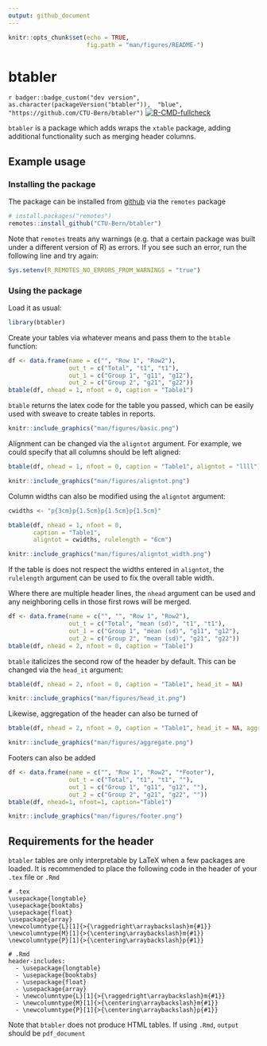 ```yaml
---
output: github_document
---
```


<!-- README.md is generated from README.Rmd. Please edit that file -->

```r
knitr::opts_chunk$set(echo = TRUE,
                      fig.path = "man/figures/README-")
```

# btabler


`r badger::badge_custom("dev version", as.character(packageVersion("btabler")), 
"blue", "https://github.com/CTU-Bern/btabler")`
[![R-CMD-fullcheck](https://github.com/CTU-Bern/btabler/actions/workflows/R-CMD-full.yaml/badge.svg)](https://github.com/CTU-Bern/btabler/actions/workflows/R-CMD-full.yaml)

`btabler` is a package which adds wraps the `xtable` package, adding additional 
functionality such as merging header columns.



## Example usage 

### Installing the package

The package can be installed from [github](https://github.com/CTU-Bern/btabler) 
via the `remotes` package

```r
# install.packages("remotes")
remotes::install_github("CTU-Bern/btabler")
```

Note that `remotes` treats any warnings (e.g. that a certain package was built 
under a different version of R) as errors. If you see such an error, run the 
following line and try again:

```r
Sys.setenv(R_REMOTES_NO_ERRORS_FROM_WARNINGS = "true")
```

### Using the package 
Load it as usual:
```r
library(btabler)
```

Create your tables via whatever means and pass them to the `btable` function:
```r
df <- data.frame(name = c("", "Row 1", "Row2"),
                 out_t = c("Total", "t1", "t1"),
                 out_1 = c("Group 1", "g11", "g12"), 
                 out_2 = c("Group 2", "g21", "g22"))
btable(df, nhead = 1, nfoot = 0, caption = "Table1")
```

`btable` returns the latex code for the table you passed, which can be easily used 
with sweave to create tables in reports.
```r
knitr::include_graphics("man/figures/basic.png")
```

Alignment can be changed via the `aligntot` argument. For example, we could specify 
that all columns should be left aligned:
```r
btable(df, nhead = 1, nfoot = 0, caption = "Table1", aligntot = "llll")
```
```r
knitr::include_graphics("man/figures/aligntot.png")
```

Column widths can also be modified using the `aligntot` argument:
```r
cwidths <- "p{3cm}p{1.5cm}p{1.5cm}p{1.5cm}"

btable(df, nhead = 1, nfoot = 0, 
       caption = "Table1", 
       aligntot = cwidths, rulelength = "6cm")
```
```r
knitr::include_graphics("man/figures/aligntot_width.png")
```

If the table is does not respect the widths entered in `aligntot`, the `rulelength` 
argument can be used to fix the overall table width.

Where there are multiple header lines, the `nhead` argument can be used and any 
neighboring cells in those first rows will be merged. 
```r
df <- data.frame(name = c("", "", "Row 1", "Row2"),
                 out_t = c("Total", "mean (sd)", "t1", "t1"),
                 out_1 = c("Group 1", "mean (sd)", "g11", "g12"),
                 out_2 = c("Group 2", "mean (sd)", "g21", "g22"))
btable(df, nhead = 2, nfoot = 0, caption = "Table1")
```

`btable` italicizes the second row of the header by default. This can be changed 
via the `head_it` argument:
```r
btable(df, nhead = 2, nfoot = 0, caption = "Table1", head_it = NA)
```
```r
knitr::include_graphics("man/figures/head_it.png")
```

Likewise, aggregation of the header can also be turned of
```r
btable(df, nhead = 2, nfoot = 0, caption = "Table1", head_it = NA, aggregate = FALSE)
```
```r
knitr::include_graphics("man/figures/aggregate.png")
```

Footers can also be added
```r
df <- data.frame(name = c("", "Row 1", "Row2", "*Footer"),
                 out_t = c("Total", "t1", "t1", ""),
                 out_1 = c("Group 1", "g11", "g12", ""),
                 out_2 = c("Group 2", "g21", "g22", ""))
btable(df, nhead=1, nfoot=1, caption="Table1")
```

```r
knitr::include_graphics("man/figures/footer.png")
```


## Requirements for the header

`btabler` tables are only interpretable by LaTeX when a few packages are loaded. 
It is recommended to place the following code in the header of your `.tex` file 
or `.Rmd`

```
# .tex
\usepackage{longtable}
\usepackage{booktabs}
\usepackage{float}
\usepackage{array}
\newcolumntype{L}[1]{>{\raggedright\arraybackslash}m{#1}}
\newcolumntype{M}[1]{>{\centering\arraybackslash}m{#1}}
\newcolumntype{P}[1]{>{\centering\arraybackslash}p{#1}}

# .Rmd
header-includes:
  - \usepackage{longtable}
  - \usepackage{booktabs}
  - \usepackage{float}
  - \usepackage{array}
  - \newcolumntype{L}[1]{>{\raggedright\arraybackslash}m{#1}}
  - \newcolumntype{M}[1]{>{\centering\arraybackslash}m{#1}}
  - \newcolumntype{P}[1]{>{\centering\arraybackslash}p{#1}}
```

Note that `btabler` does not produce HTML tables. If using `.Rmd`, `output` should be 
`pdf_document`
